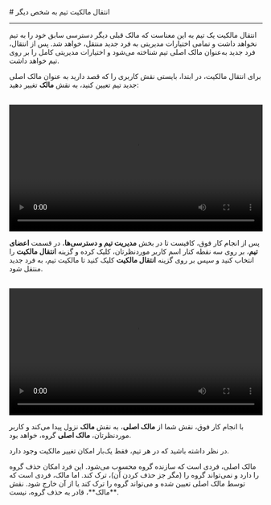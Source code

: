 

<Layout>
<Head>
<title>مستندات انتقال مالکیت تیم به شخص دیگر - لیارا</title>
<meta property="og:title" content="مستندات خدمات رایانش ابری لیارا" />
<meta property="og:description" content="مستندات مربوط به نحوه انتقال مالکیت تیم به شخص دیگر در سرور مجازی ابری در لیارا"  />
</Head>
# انتقال مالکیت تیم به شخص دیگر
<hr className="mb-2" />

انتقال مالکیت یک تیم به این معناست که مالک قبلی دیگر دسترسی سابق خود را به تیم نخواهد داشت و تمامی اختیارات مدیریتی به فرد جدید منتقل، خواهد شد. پس از انتقال، فرد جدید به‌عنوان مالک اصلی تیم شناخته می‌شود و اختیارات
مدیریتی کامل را بر روی تیم خواهد داشت.
<div className="h-2" />

برای انتقال مالکیت، در ابتدا، بایستی نقش کاربری را که قصد دارید به عنوان مالک اصلی جدید تیم تعیین کنید، به نقش **مالک** تغییر دهید:

<br />
<video
src="https://media.liara.ir/teams/chnage-role-to-owner.mp4"
controls="controls"
className="block w-full"
width="100%"
></video>
<br />

پس از انجام کار فوق، کافیست تا در بخش **مدیریت تیم و دسترسی‌ها**، در قسمت **اعضای تیم**، بر روی سه نقطه کنار اسم کاربر موردنظرتان، کلیک کرده و گزینه **انتقال مالکیت** را انتخاب کنید و سپس 
بر روی گزینه **انتقال مالکیت** کلیک کنید تا مالکیت تیم، به فرد جدید منتقل شود.

<br />
<video
src="https://media.liara.ir/teams/transfer-ownership.mp4"
controls="controls"
className="block w-full"
width="100%"
></video>
<br />

با انجام کار فوق، نقش شما از **مالک اصلی**، به نقش **مالک** نزول پیدا می‌کند و کاربر موردنظرتان، **مالک اصلی** گروه، خواهد بود.

<div className="h-2" />
<Alert variant="info">
<p>
    در نظر داشته باشید که در هر تیم، فقط یک‌بار امکان تغییر مالکیت وجود دارد.
</p>
</Alert>


<Section id="difference-between-owners" title="تفاوت میان مالک اصلی با نقش مالک" />
مالک اصلی، فردی است که سازنده گروه محسوب می‌شود. این فرد امکان حذف گروه را دارد و نمی‌تواند گروه را (مگر جز حذف کردن آن)، ترک کند. اما مالک، فردی است که توسط مالک اصلی تعیین شده و می‌تواند گروه را ترک کند یا از آن خارج شود.
نقش **مالک**، قادر به حذف گروه، نیست.
</Layout>